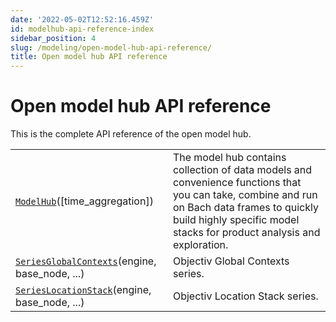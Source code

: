 ```yaml
---
date: '2022-05-02T12:52:16.459Z'
id: modelhub-api-reference-index
sidebar_position: 4
slug: /modeling/open-model-hub-api-reference/
title: Open model hub API reference
---
```


# Open model hub API reference

This is the complete API reference of the open model hub.

<div class="table-autosummary">

|                                                   |                                                                                                                                                                                                                        |
| ------------------------------------------------- | --------------------------------------------------------------------------------------------------------------------------------------------------------------------------------------------------------------------- |
| [`ModelHub`](/docs/modeling/modelhub-api-reference/ModelHub/modelhub.ModelHub)([time_aggregation])                      | The model hub contains collection of data models and convenience functions that you can take, combine and run on Bach data frames to quickly build highly specific model stacks for product analysis and exploration.  |
| [`SeriesGlobalContexts`](/docs/modeling/modelhub-api-reference/SeriesGlobalContexts/modelhub.SeriesGlobalContexts)(engine, base_node, ...)      | Objectiv Global Contexts series.                                                                                                                                                                                       |
| [`SeriesLocationStack`](/docs/modeling/modelhub-api-reference/SeriesLocationStack/modelhub.SeriesLocationStack)(engine, base_node, ...)       | Objectiv Location Stack series.                                                                                                                                                                                        |


</div>
